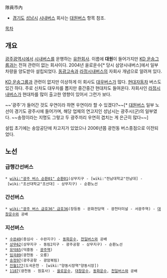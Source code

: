 隊員市內

* [[경기도]] [[성남시]] [[시내버스]] 회사는 [[대원버스]] 항목 참조.

[[목차]]
== 개요 ==
[[광주광역시]]에서 [[시내버스]]를 운행하는 [[유한회사]]. 이름에 '''대원'''이 들어가지만 [[KD 운송그룹]]과는 전혀 관련이 없는 회사이다. 2004년 을로운수[* 당시 삼양시내버스]에서 일부 차량을 양도받아 설립되었다. [[동광고속]]과 [[라정시내버스]]의 자회사 개념으로 알려져 있다.

[[KD 운송그룹]]과 관련이 없지만 이상하게 이 회사도 [[대우버스]]가 많다. [[현대자동차]] 버스도 있긴 하다. 주로 신차도 대우차를 뽑지만 중간중간 현대차도 들여온다. 자회사인 [[라정시내버스]]가 현대차를 많이 출고한 영향이 있어서 그런가 보다.

~~'광주'가 들어간 것도 우연이라 하면 우연이라 할 수 있겠다?~~[* [[대원버스]] 일부 노선이 경기도 광주시에 들어가며, 해당 업체의 연고지인 성남시는 광주시(군)의 일부였다. ~~송정이라는 지명도 그렇고 두 광주끼리 우연히 겹치는 게 은근히 많다~~]

설립 초기에는 송암공단에 차고지가 있었으나 2006년쯤 광천동 버스종점으로 이전되었다.
== 노선 ==
=== 급행간선버스 ===
 * [[wiki:"광주 버스 순환01" 순환01]](상무지구 - [wiki:"전남대학교"전남대] - [wiki:"조선대학교"조선대] - 상무지구) - 순환노선

=== 간선버스 ===
 * [[wiki:"광주 버스 금호36" 금호36]](장등동 - 문화전당역 - 광천터미널 - 서광주역) - [[대창운수]]와 공배
=== 지선버스 ===
 * [[광주 버스 수완49|수완49]](증심사 - 수완지구) - [[동화운수]], [[천일버스]]와 공배
 * [[광주 버스 상무62|상무62]](상무지구 - 동림2지구 - 광주공항 - 상무지구) - 순환노선
 * [[광주 버스 유덕65|유덕65]](덕흥동 - [[광주역]])
 * [[광주 버스 임곡89|임곡89]](광천동 - 오룡)
 * [[광주 버스 송정97|송정97]](광주공항 - 광암복림)
 * [[광주 버스 진월177|진월177]](도곡온천 - [wiki:"양동시장역"양동시장])
 * [[광주 버스 1187|1187]](광천동 - 원효사) - [[을로운수]], [[대창운수]], [[동화운수]], [[천일버스]]와 공배

